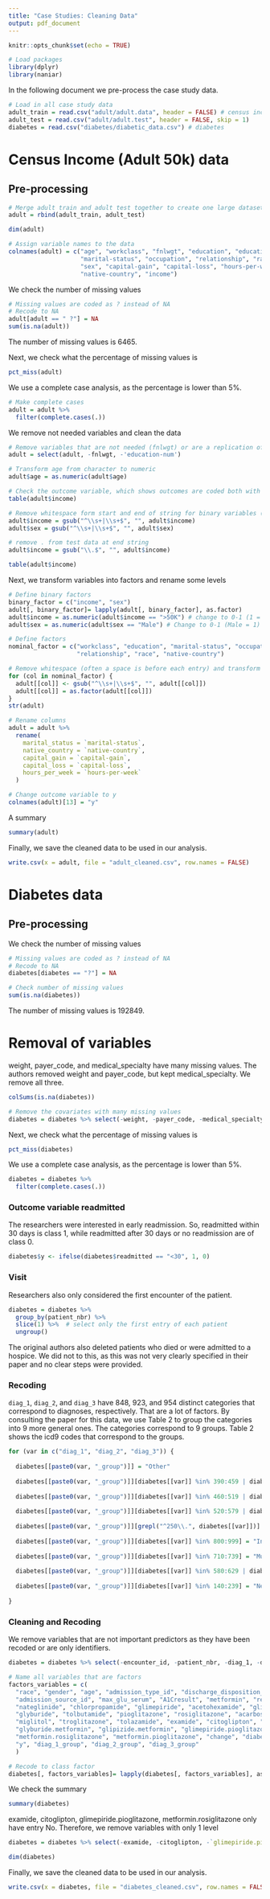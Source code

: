 ```yaml
---
title: "Case Studies: Cleaning Data"
output: pdf_document
---
```


```r
knitr::opts_chunk$set(echo = TRUE)
```
```r
# Load packages
library(dplyr)
library(naniar)
```

In the following document we pre-process the case study data.
```r
# Load in all case study data
adult_train = read.csv("adult/adult.data", header = FALSE) # census income (adult)
adult_test = read.csv("adult/adult.test", header = FALSE, skip = 1)
diabetes = read.csv("diabetes/diabetic_data.csv") # diabetes
```


# Census Income (Adult 50k) data
## Pre-processing
```r
# Merge adult train and adult test together to create one large dataset
adult = rbind(adult_train, adult_test)
```

```r
dim(adult)
```

```r
# Assign variable names to the data
colnames(adult) = c("age", "workclass", "fnlwgt", "education", "education-num", 
                    "marital-status", "occupation", "relationship", "race", 
                    "sex", "capital-gain", "capital-loss", "hours-per-week", 
                    "native-country", "income")
```

We check the number of missing values
```r
# Missing values are coded as ? instead of NA
# Recode to NA
adult[adult == " ?"] = NA
sum(is.na(adult))
```

The number of missing values is 6465.

Next, we check what the percentage of missing values is
```r
pct_miss(adult)
```

We use a complete case analysis, as the percentage is lower than 5%.
```r
# Make complete cases
adult = adult %>%
  filter(complete.cases(.))
```

We remove not needed variables and clean the data
```r
# Remove variables that are not needed (fnlwgt) or are a replication of another variable (education-num)
adult = select(adult, -fnlwgt, -'education-num')

# Transform age from character to numeric
adult$age = as.numeric(adult$age)
```

```r
# Check the outcome variable, which shows outcomes are coded both with and without .
table(adult$income)

# Remove whitespace form start and end of string for binary variables (if present)
adult$income = gsub("^\\s+|\\s+$", "", adult$income) 
adult$sex = gsub("^\\s+|\\s+$", "", adult$sex)

# remove . from test data at end string
adult$income = gsub("\\.$", "", adult$income) 

table(adult$income)
```

Next, we transform variables into factors and rename some levels
```r
# Define binary factors 
binary_factor = c("income", "sex")
adult[, binary_factor]= lapply(adult[, binary_factor], as.factor)
adult$income = as.numeric(adult$income == ">50K") # change to 0-1 (1 = >50K)
adult$sex = as.numeric(adult$sex == "Male") # Change to 0-1 (Male = 1)

# Define factors
nominal_factor = c("workclass", "education", "marital-status", "occupation", 
                   "relationship", "race", "native-country")

# Remove whitespace (often a space is before each entry) and transform into a factor
for (col in nominal_factor) {
  adult[[col]] <- gsub("^\\s+|\\s+$", "", adult[[col]])
  adult[[col]] = as.factor(adult[[col]])
}
str(adult)

# Rename columns
adult = adult %>%
  rename(
    marital_status = `marital-status`,
    native_country = `native-country`,
    capital_gain = `capital-gain`,
    capital_loss = `capital-loss`,
    hours_per_week = `hours-per-week`
  )

# Change outcome variable to y
colnames(adult)[13] = "y"
```


A summary
```r
summary(adult)
```

Finally, we save the cleaned data to be used in our analysis.
```r
write.csv(x = adult, file = "adult_cleaned.csv", row.names = FALSE)
```



# Diabetes data
## Pre-processing
We check the number of missing values
```r
# Missing values are coded as ? instead of NA
# Recode to NA
diabetes[diabetes == "?"] = NA

# Check number of missing values
sum(is.na(diabetes))
```

The number of missing values is 192849.

# Removal of variables
weight, payer_code, and medical_specialty have many missing values. The authors removed weight and payer_code, but kept medical_specialty. We remove all three.
```r
colSums(is.na(diabetes))
```
```r
# Remove the covariates with many missing values
diabetes = diabetes %>% select(-weight, -payer_code, -medical_specialty)
```

Next, we check what the percentage of missing values is
```r
pct_miss(diabetes)
```

We use a complete case analysis, as the percentage is lower than 5%.
```r
diabetes = diabetes %>%
  filter(complete.cases(.))
```

### Outcome variable readmitted
The researchers were interested in early readmission. So, readmitted within 30 days is class 1, while readmitted after 30 days or no readmission are of class 0.
```r
diabetes$y <- ifelse(diabetes$readmitted == "<30", 1, 0)
```

### Visit
Researchers also only considered the first encounter of the patient.
```r
diabetes = diabetes %>%
  group_by(patient_nbr) %>%  
  slice(1) %>%  # select only the first entry of each patient
  ungroup()
```

The original authors also deleted patients who died or were admitted to a hospice. We did not to this, as this was not very clearly specified in their paper and no clear steps were provided.


### Recoding
`diag_1`, `diag_2`, and `diag_3` have 848, 923, and 954 distinct categories that correspond to diagnoses, respectively. That are a lot of factors. By consulting the paper for this data, we use Table 2 to group the categories into 9 more general ones. The categories correspond to 9 groups. Table 2 shows the icd9 codes that correspond to the groups.

```r
for (var in c("diag_1", "diag_2", "diag_3")) {
  
  diabetes[[paste0(var, "_group")]] = "Other"
  
  diabetes[[paste0(var, "_group")]][diabetes[[var]] %in% 390:459 | diabetes[[var]] == 785] = "Circulatory"
  
  diabetes[[paste0(var, "_group")]][diabetes[[var]] %in% 460:519 | diabetes[[var]] == 786] = "Respiratory"
  
  diabetes[[paste0(var, "_group")]][diabetes[[var]] %in% 520:579 | diabetes[[var]] == 787] = "Digestive"
  
  diabetes[[paste0(var, "_group")]][grepl("^250\\.", diabetes[[var]])] = "Diabetes"
  
  diabetes[[paste0(var, "_group")]][diabetes[[var]] %in% 800:999] = "Injury"
  
  diabetes[[paste0(var, "_group")]][diabetes[[var]] %in% 710:739] = "Musculoskeletal"
  
  diabetes[[paste0(var, "_group")]][diabetes[[var]] %in% 580:629 | diabetes[[var]] == 788] = "Genitourinary"
  
  diabetes[[paste0(var, "_group")]][diabetes[[var]] %in% 140:239] = "Neoplasms"
  
}

```


### Cleaning and Recoding
We remove variables that are not important predictors as they have been recoded or are only identifiers.
```r
diabetes = diabetes %>% select(-encounter_id, -patient_nbr, -diag_1, -diag_2, -diag_3, -readmitted)
```


```r
# Name all variables that are factors
factors_variables = c(
  "race", "gender", "age", "admission_type_id", "discharge_disposition_id", 
  "admission_source_id", "max_glu_serum", "A1Cresult", "metformin", "repaglinide", 
  "nateglinide", "chlorpropamide", "glimepiride", "acetohexamide", "glipizide", 
  "glyburide", "tolbutamide", "pioglitazone", "rosiglitazone", "acarbose", 
  "miglitol", "troglitazone", "tolazamide", "examide", "citoglipton", "insulin", 
  "glyburide.metformin", "glipizide.metformin", "glimepiride.pioglitazone", 
  "metformin.rosiglitazone", "metformin.pioglitazone", "change", "diabetesMed", 
  "y", "diag_1_group", "diag_2_group", "diag_3_group"
  )

# Recode to class factor
diabetes[, factors_variables]= lapply(diabetes[, factors_variables], as.factor)
```


We check the summary
```r
summary(diabetes)
```

examide, citoglipton, glimepiride.pioglitazone, metformin.rosiglitazone only have entry No. Therefore, we remove variables with only 1 level
```r
diabetes = diabetes %>% select(-examide, -citoglipton, -`glimepiride.pioglitazone`, -`metformin.rosiglitazone`)
```

```r
dim(diabetes)
```

Finally, we save the cleaned data to be used in our analysis.
```r
write.csv(x = diabetes, file = "diabetes_cleaned.csv", row.names = FALSE)
```








